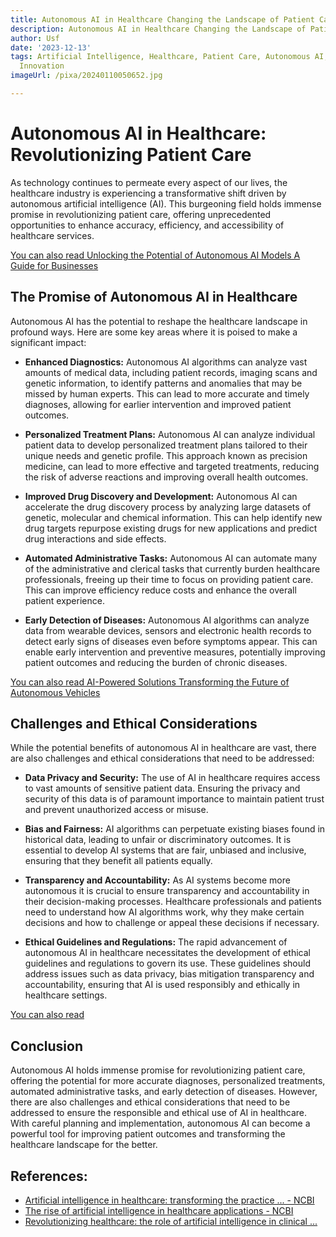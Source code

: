 ```yaml
---
title: Autonomous AI in Healthcare Changing the Landscape of Patient Care
description: Autonomous AI in Healthcare Changing the Landscape of Patient Care
author: Usf
date: '2023-12-13'
tags: Artificial Intelligence, Healthcare, Patient Care, Autonomous AI, Medical Technology,
  Innovation
imageUrl: /pixa/20240110050652.jpg

---
```

# Autonomous AI in Healthcare: Revolutionizing Patient  Care

As technology  continues to  permeate every aspect of our lives, the healthcare industry is experiencing a transformative  shift driven by autonomous artificial intelligence (AI). This burgeoning field holds immense promise in  revolutionizing patient care, offering unprecedented opportunities to enhance accuracy, efficiency, and accessibility of healthcare  services.

[You can  also read Unlocking the Potential of Autonomous AI  Models A Guide for Businesses](Unlocking%20the%20Potential%20of%20Autonomous%20AI%20Models%20A%20Guide%20for%20Businesses)


## The Promise of  Autonomous AI in Healthcare

Autonomous AI has  the potential to reshape the healthcare landscape in profound ways. Here are some key areas where it is poised to make a significant impact:

* **Enhanced Diagnostics:** Autonomous AI algorithms can analyze vast amounts of medical data, including patient  records, imaging scans and genetic information, to identify patterns  and  anomalies that may be missed by human experts. This can  lead to more accurate and timely  diagnoses, allowing for earlier intervention and improved patient outcomes.


*  **Personalized Treatment  Plans:** Autonomous AI can analyze individual patient data to develop personalized treatment plans tailored to their unique needs and genetic profile.  This approach known as precision  medicine, can lead to more effective and  targeted treatments, reducing the risk of adverse reactions and  improving overall health outcomes.


* **Improved Drug Discovery and Development:** Autonomous AI can accelerate the drug discovery process by  analyzing large datasets  of genetic, molecular and chemical information. This can help  identify new drug targets repurpose existing drugs for new applications and predict drug interactions and side effects.


* **Automated Administrative Tasks:** Autonomous AI can automate many of the administrative and clerical tasks that currently burden healthcare professionals, freeing up their time to focus on providing  patient care. This can improve efficiency reduce costs  and enhance the overall patient experience.


*  **Early Detection of  Diseases:** Autonomous AI algorithms can analyze data from wearable devices, sensors and electronic health records to detect early  signs of diseases even before symptoms appear. This can enable early  intervention and preventive measures, potentially  improving patient outcomes and reducing the burden of chronic diseases.

[You can also read AI-Powered Solutions Transforming  the Future of Autonomous Vehicles](AI-Powered%20Solutions%20Transforming%20the%20Future%20of%20Autonomous%20Vehicles)


## Challenges and Ethical Considerations

While the potential benefits of  autonomous AI in healthcare are vast, there are also challenges and ethical considerations that need to be addressed:

*  **Data Privacy and Security:** The  use of AI in healthcare requires access to vast amounts of sensitive patient data.  Ensuring the privacy and security of this data is of  paramount importance to  maintain patient trust and prevent unauthorized  access  or misuse.


* **Bias and Fairness:**  AI algorithms can perpetuate existing biases found in historical data, leading to unfair  or discriminatory outcomes. It is essential to develop AI systems that are fair,  unbiased and inclusive, ensuring that they  benefit all patients equally.


* **Transparency and  Accountability:**  As AI systems become more  autonomous it is  crucial to ensure transparency and accountability in their decision-making processes. Healthcare professionals and patients  need to understand how AI algorithms work, why they make certain decisions and how to challenge or appeal these decisions if necessary.


* **Ethical Guidelines and  Regulations:** The  rapid  advancement  of autonomous AI in healthcare necessitates  the development of ethical guidelines and regulations to govern its  use. These guidelines should address issues such as data privacy, bias mitigation transparency and accountability, ensuring  that AI is used responsibly and ethically in healthcare settings.

[You can also read ]()


## Conclusion

Autonomous AI holds immense promise  for revolutionizing patient care, offering the potential for more accurate diagnoses, personalized  treatments, automated administrative tasks,  and early detection of diseases. However, there are also challenges and ethical considerations that need to be addressed to ensure the responsible and ethical use of AI in healthcare. With  careful planning and implementation, autonomous AI can become a powerful tool for improving patient outcomes and transforming the healthcare landscape for  the better.

## References:
- [Artificial intelligence in healthcare: transforming the practice ... - NCBI](https://www.ncbi.nlm.nih.gov/pmc/articles/PMC8285156/)
- [The rise of artificial intelligence in healthcare applications - NCBI](https://www.ncbi.nlm.nih.gov/pmc/articles/PMC7325854/)
- [Revolutionizing healthcare: the role of artificial intelligence in clinical ...](https://bmcmededuc.biomedcentral.com/articles/10.1186/s12909-023-04698-z)
